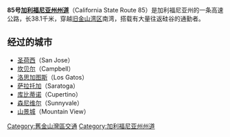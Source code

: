 {{Infobox US Road
|Name = '''85号加州州道<br/>State Route 85'''<br/>
|Shield = California_85.svg
|Map = California_State_Route_85.svg
|Mile = 23.7
|Km = 38.1
|LengthRef = 
|Direction A = 南
|Direction B = 北
|System=[[加利福尼亚州州道|加利福尼亚州州道]]
|From =[[File:US_101_(CA).svg|20px]][[101号美国国道加利福尼亚州段|US 101]]（[[圣荷西_(加利福尼亚州)|圣荷西]]）
|To = [[File:US_101_(CA).svg|20px]][[101号美国国道加利福尼亚州段|US 101]][[山景城_(加利福尼亚州)|山景城]]
|Junction = [[File:California_87.svg|20px]][[87号加利福尼亚州州道|SR 87]]<br/>[[File:California_17.svg|20px]][[17号加利福尼亚州州道|SR 17]]<br/>[[File:I-280_(CA).svg|20px]][[280号州际公路|I-280]]
|Formed = 1960年代至1990年代
}}

'''85号[[加利福尼亚州州道|加利福尼亚州州道]]'''（California State Route 85）是加利福尼亚州的一条高速公路，长38.1千米，穿越[[旧金山湾区|旧金山湾区]]南湾，搭载有大量往返硅谷的通勤者。

== 经过的城市 ==
* [[圣荷西_(加利福尼亚州)|圣荷西]]（San Jose）
* [[坎贝尔_(加利福尼亚州)|坎贝尔]]（Campbell）
*[[洛思加图斯_(加利福尼亚州)|洛思加图斯]]（Los Gatos）
*[[萨拉托加_(加利福尼亚州)|萨拉托加]]（Saratoga）
*[[库比蒂诺_(加利福尼亚州)|库比蒂诺]]（Cupertino）
*[[森尼维尔_(加利福尼亚州)|森尼维尔]]（Sunnyvale）
*[[山景城_(加利福尼亚州)|山景城]]（Mountain View）
{{旧金山湾区高速公路}}
[[Category:舊金山灣區交通|Category:舊金山灣區交通]]
[[Category:加利福尼亚州州道|Category:加利福尼亚州州道]]